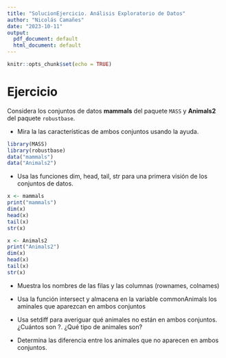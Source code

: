 ```yaml
---
title: "SolucionEjercicio. Análisis Exploratorio de Datos"
author: "Nicolás Camañes"
date: "2023-10-11"
output:
  pdf_document: default
  html_document: default
---
```


```r
knitr::opts_chunk$set(echo = TRUE)
```

# Ejercicio

Considera los conjuntos de datos **mammals** del paquete `MASS` y **Animals2** del paquete `robustbase`.

+ Mira la las características de ambos conjuntos usando la ayuda.

```r
library(MASS)
library(robustbase)
data("mammals")
data("Animals2")
```


+ Usa las funciones dim, head, tail, str para una primera visión de los conjuntos de datos.

```r
x <- mammals
print("mammals")
dim(x)
head(x)
tail(x)
str(x)

x <- Animals2
print("Animals2")
dim(x)
head(x)
tail(x)
str(x)
```


+ Muestra los nombres de las filas y las columnas (rownames, colnames)

+ Usa la función intersect y almacena en la variable commonAnimals los aminales que aparezcan en ambos conjuntos

+ Usa setdiff para averiguar qué animales no están en ambos conjuntos. ¿Cuántos son ?. ¿Qué tipo de animales son?

+ Determina las diferencia entre los animales que no aparecen en ambos conjuntos.
